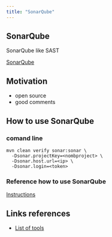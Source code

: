 ```yaml
---
title: "SonarQube"
---
```


## SonarQube

SonarQube like SAST

[SonarQube](https://www.sonarsource.com/products/sonarqube/)

## Motivation

- open source
- good comments


## How to use SonarQube

### comand line

```
mvn clean verify sonar:sonar \
  -Dsonar.projectKey=<nombproject> \
  -Dsonar.host.url=<ip> \
  -Dsonar.login=<token>
```

### Reference how to use SonarQube

[Instructions](https://docs.sonarqube.org/9.6/analyzing-source-code/scanners/sonarscanner-for-maven/)


## Links references

::: {.summary}

- [List of tools](https://en.wikipedia.org/wiki/List_of_tools_for_static_code_analysis)

:::






